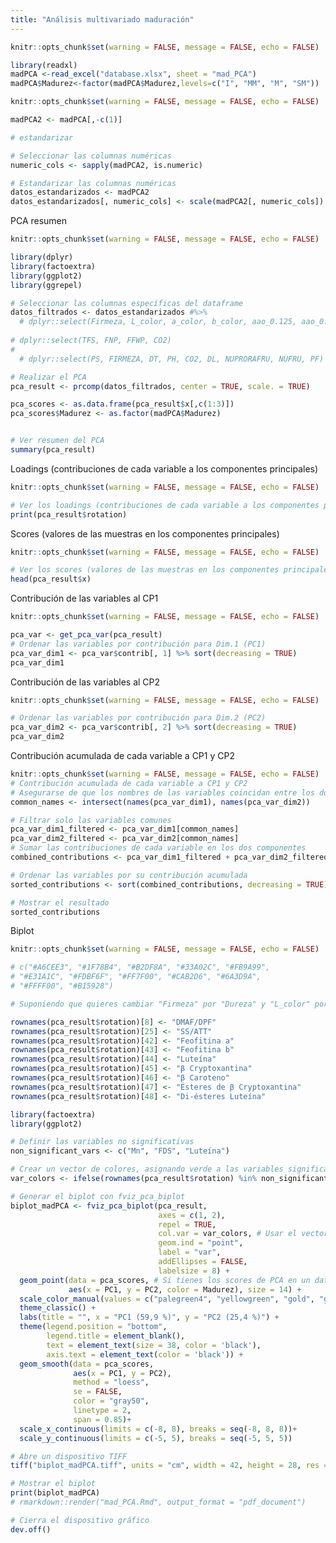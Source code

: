 ```yaml
---
title: "Análisis multivariado maduración"
---
```


```r
knitr::opts_chunk$set(warning = FALSE, message = FALSE, echo = FALSE)

library(readxl)
madPCA <-read_excel("database.xlsx", sheet = "mad_PCA")
madPCA$Madurez<-factor(madPCA$Madurez,levels=c("I", "MM", "M", "SM"))

```

```r
knitr::opts_chunk$set(warning = FALSE, message = FALSE, echo = FALSE)

madPCA2 <- madPCA[,-c(1)]

# estandarizar

# Seleccionar las columnas numéricas
numeric_cols <- sapply(madPCA2, is.numeric)

# Estandarizar las columnas numéricas
datos_estandarizados <- madPCA2
datos_estandarizados[, numeric_cols] <- scale(madPCA2[, numeric_cols])

```

PCA resumen
```r
knitr::opts_chunk$set(warning = FALSE, message = FALSE, echo = FALSE)

library(dplyr)
library(factoextra)
library(ggplot2)
library(ggrepel)

# Seleccionar las columnas específicas del dataframe
datos_filtrados <- datos_estandarizados #%>%
  # dplyr::select(Firmeza, L_color, a_color, b_color, aao_0.125, aao_0.250, aao_0.500, Fenoles, Carotenoides, Clo_a, Clo_b, pH, ATT, Sólidos, Respiración, Ratio)
  
# dplyr::select(TFS, FNP, FFWP, CO2)
# 
  # dplyr::select(PS, FIRMEZA, DT, PH, CO2, DL, NUPRORAFRU, NUFRU, PF)

# Realizar el PCA
pca_result <- prcomp(datos_filtrados, center = TRUE, scale. = TRUE)

pca_scores <- as.data.frame(pca_result$x[,c(1:3)])
pca_scores$Madurez <- as.factor(madPCA$Madurez)


# Ver resumen del PCA
summary(pca_result)

```

Loadings (contribuciones de cada variable a los componentes principales)
```r
knitr::opts_chunk$set(warning = FALSE, message = FALSE, echo = FALSE)

# Ver los loadings (contribuciones de cada variable a los componentes principales)
print(pca_result$rotation)

```

Scores (valores de las muestras en los componentes principales)
```r
knitr::opts_chunk$set(warning = FALSE, message = FALSE, echo = FALSE)

# Ver los scores (valores de las muestras en los componentes principales)
head(pca_result$x)

```

Contribución de las variables al CP1
```r
knitr::opts_chunk$set(warning = FALSE, message = FALSE, echo = FALSE)

pca_var <- get_pca_var(pca_result)
# Ordenar las variables por contribución para Dim.1 (PC1)
pca_var_dim1 <- pca_var$contrib[, 1] %>% sort(decreasing = TRUE)
pca_var_dim1

```

Contribución de las variables al CP2
```r
knitr::opts_chunk$set(warning = FALSE, message = FALSE, echo = FALSE)

# Ordenar las variables por contribución para Dim.2 (PC2)
pca_var_dim2 <- pca_var$contrib[, 2] %>% sort(decreasing = TRUE)
pca_var_dim2

```

Contribución acumulada de cada variable a CP1 y CP2
```r
knitr::opts_chunk$set(warning = FALSE, message = FALSE, echo = FALSE)
# Contribución acumulada de cada variable a CP1 y CP2
# Asegurarse de que los nombres de las variables coincidan entre los dos vectores
common_names <- intersect(names(pca_var_dim1), names(pca_var_dim2))

# Filtrar solo las variables comunes
pca_var_dim1_filtered <- pca_var_dim1[common_names]
pca_var_dim2_filtered <- pca_var_dim2[common_names]
# Sumar las contribuciones de cada variable en los dos componentes
combined_contributions <- pca_var_dim1_filtered + pca_var_dim2_filtered

# Ordenar las variables por su contribución acumulada
sorted_contributions <- sort(combined_contributions, decreasing = TRUE)

# Mostrar el resultado
sorted_contributions

```

Biplot
```r
knitr::opts_chunk$set(warning = FALSE, message = FALSE, echo = FALSE)

# c("#A6CEE3", "#1F78B4", "#B2DF8A", "#33A02C", "#FB9A99",
# "#E31A1C", "#FDBF6F", "#FF7F00", "#CAB2D6", "#6A3D9A",
# "#FFFF00", "#B15928")

# Suponiendo que quieres cambiar "Firmeza" por "Dureza" y "L_color" por "Color_L"

rownames(pca_result$rotation)[8] <- "DMAF/DPF"
rownames(pca_result$rotation)[25] <- "SS/ATT"
rownames(pca_result$rotation)[42] <- "Feofitina a"
rownames(pca_result$rotation)[43] <- "Feofitina b"
rownames(pca_result$rotation)[44] <- "Luteína"
rownames(pca_result$rotation)[45] <- "β Cryptoxantina"
rownames(pca_result$rotation)[46] <- "β Caroteno"
rownames(pca_result$rotation)[47] <- "Ésteres de β Cryptoxantina"
rownames(pca_result$rotation)[48] <- "Di-ésteres Luteína"

library(factoextra)
library(ggplot2)

# Definir las variables no significativas
non_significant_vars <- c("Mn", "FDS", "Luteína")

# Crear un vector de colores, asignando verde a las variables significativas y negro a las no significativas
var_colors <- ifelse(rownames(pca_result$rotation) %in% non_significant_vars, "No Significativo", "Significativo")

# Generar el biplot con fviz_pca_biplot
biplot_madPCA <- fviz_pca_biplot(pca_result,
                                 axes = c(1, 2),
                                 repel = TRUE,
                                 col.var = var_colors, # Usar el vector de colores
                                 geom.ind = "point",
                                 label = "var",
                                 addEllipses = FALSE,
                                 labelsize = 8) +
  geom_point(data = pca_scores, # Si tienes los scores de PCA en un dataframe llamado pca_scores
             aes(x = PC1, y = PC2, color = Madurez), size = 14) +
  scale_color_manual(values = c("palegreen4", "yellowgreen", "gold", "gold4", "red", "black")) +
  theme_classic() +
  labs(title = "", x = "PC1 (59,9 %)", y = "PC2 (25,4 %)") +
  theme(legend.position = "bottom",
        legend.title = element_blank(),
        text = element_text(size = 38, color = 'black'),
        axis.text = element_text(color = 'black')) +
  geom_smooth(data = pca_scores,
              aes(x = PC1, y = PC2),
              method = "loess",
              se = FALSE,
              color = "gray50",
              linetype = 2,
              span = 0.85)+
  scale_x_continuous(limits = c(-8, 8), breaks = seq(-8, 8, 8))+
  scale_y_continuous(limits = c(-5, 5), breaks = seq(-5, 5, 5))

# Abre un dispositivo TIFF
tiff("biplot_madPCA.tiff", units = "cm", width = 42, height = 28, res = 300)

# Mostrar el biplot
print(biplot_madPCA)
# rmarkdown::render("mad_PCA.Rmd", output_format = "pdf_document")

# Cierra el dispositivo gráfico
dev.off()

```